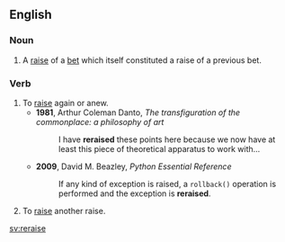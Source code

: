 ==English==

===Noun===
{{en-noun}}

# {{context|poker}} A [[raise]] of a [[bet]] which itself constituted a raise of a previous bet.

===Verb===
{{en-verb|reraises|reraising|reraised}}

# To [[raise]] again or anew.
#* '''1981''', Arthur Coleman Danto, ''The transfiguration of the commonplace: a philosophy of art''
#*: I have '''reraised''' these points here because we now have at least this piece of theoretical apparatus to work with...
#* '''2009''', David M. Beazley, ''Python Essential Reference''
#*: If any kind of exception is raised, a <code>rollback()</code> operation is performed and the exception is '''reraised'''.
# {{context|poker}} To [[raise]] another raise.

[[sv:reraise]]